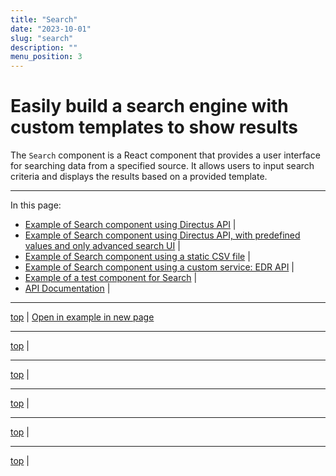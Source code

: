 ```yaml
---
title: "Search"
date: "2023-10-01"
slug: "search"
description: ""
menu_position: 3
---
```



# Easily build a search engine with custom templates to show results

The `Search` component is a React component that provides a user interface for searching data from a specified source. It allows users to input search criteria and displays the results based on a provided template.

---




In this page:
- [Example of Search component using Directus API](#example-of-search-component-using-directus-api) | [<BoxArrowUpRight />](../search/example-directus)
- [Example of Search component using Directus API, with predefined values and only advanced search UI](#example-of-search-component-using-directus-api-with-predefined-values-and-only-advanced-search-ui) | [<BoxArrowUpRight />](../search/example-directus-and-dropdown)
- [Example of Search component using a static CSV file](#example-of-search-component-using-a-static-csv-file) | [<BoxArrowUpRight />](../search/example-csv)
- [Example of Search component using a custom service: EDR API](#example-of-search-component-using-a-custom-service-edr-api) | [<BoxArrowUpRight />](../search/example-edr)
- [Example of a test component for Search](#a-visual-test-for-the-search-component) | [<BoxArrowUpRight />](../search/test)
- [API Documentation](#api-documentation-props) | [<BoxArrowUpRight />](../search/api-docs)

---

[top](#easily-build-a-search-engine-with-custom-templates-to-show-results) | 
[Open in example in new page <BoxArrowUpRight />](./search/example-directus)
<ExampleDirectus />

---
[top](#easily-build-a-search-engine-with-custom-templates-to-show-results) | 
[<BoxArrowUpRight />](../search/example-directus-and-dropdown)
<ExampleDirectusAndDropdown />

---
[top](#easily-build-a-search-engine-with-custom-templates-to-show-results) | 
[<BoxArrowUpRight />](../search/example-csv)
<ExampleCsv />

---
[top](#easily-build-a-search-engine-with-custom-templates-to-show-results) | 
[<BoxArrowUpRight />](../search/example-edr)
<ExampleEdr />

---
[top](#easily-build-a-search-engine-with-custom-templates-to-show-results) | 
[<BoxArrowUpRight />](../search/test)
<TestSearch />

---
[top](#easily-build-a-search-engine-with-custom-templates-to-show-results) | 
[<BoxArrowUpRight />](../search/api-docs)
<ApiDocs />

